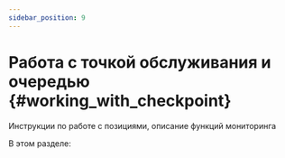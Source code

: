 ```yaml
---
sidebar_position: 9
---
```



# Работа с точкой обслуживания и очередью {#working_with_checkpoint}

Инструкции по работе с позициями, описание функций мониторинга

В этом разделе:
<DocCardList/>

[//]: # (-   [Виды мониторингов очереди и точек обслуживания]&#40;monitorings/monitoring_info.mdx&#41;)

[//]: # (-   [Описание карточки позиции в мониторингах]&#40;position_info.mdx&#41;)

[//]: # (-   [Добавление позиции через мониторинг]&#40;add_position.mdx&#41;)

[//]: # (-   [Работа с очередью, описание действий над позицией]&#40;workflow_position.mdx&#41;)

[//]: # (-   [Включение технического перерыва]&#40;pause_maintenance.mdx&#41;)

[//]: # (-   [Включение точки обслуживания в скрытом режиме для временной помощи]&#40;temporary_help.mdx&#41;)




